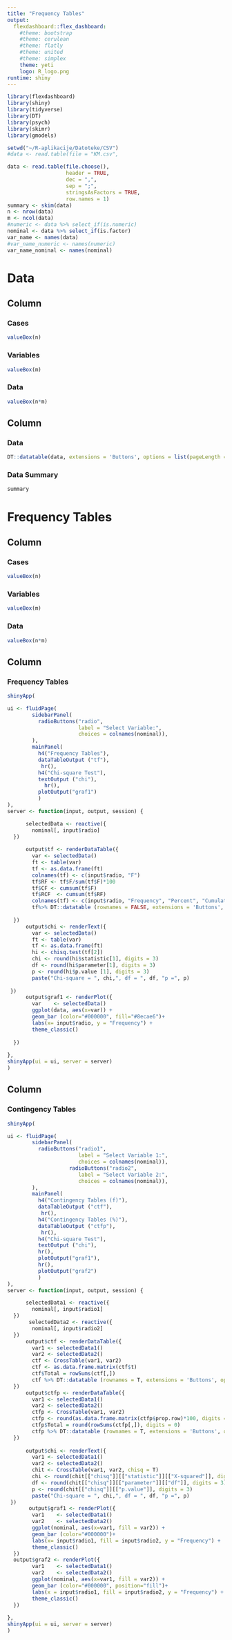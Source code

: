 ---
title: "Frequency Tables"
output: 
  flexdashboard::flex_dashboard:
    #theme: bootstrap
    #theme: cerulean
    #theme: flatly
    #theme: united
    #theme: simplex
    theme: yeti
    logo: R_logo.png
runtime: shiny
---

```{r setup, include=FALSE}
library(flexdashboard)
library(shiny)
library(tidyverse)
library(DT)
library(psych)
library(skimr)
library(gmodels)
```

```{r}
setwd("~/R-aplikacije/Datoteke/CSV")
#data <- read.table(file = "KM.csv",

data <- read.table(file.choose(),                  
                   header = TRUE,                      
                   dec = ",",                          
                   sep = ";",                          
                   stringsAsFactors = TRUE,
                   row.names = 1)
summary <- skim(data)
n <- nrow(data)                                  
m <- ncol(data)
#numeric <- data %>% select_if(is.numeric)
nominal <- data %>% select_if(is.factor)
var_name <- names(data)
#var_name_numeric <- names(numeric)
var_name_nominal <- names(nominal)
```

Data
=======================================================================

Column {data-width=10}
-----------------------------------------------------------------------

### Cases

```{r}
valueBox(n)
```

### Variables

```{r}
valueBox(m)
```

### Data

```{r}
valueBox(n*m)
```

Column {data-width=990 .tabset}
-----------------------------------------------------------------------

### Data

```{r}
DT::datatable(data, extensions = 'Buttons', options = list(pageLength = n, dom = 'Bfrtip',buttons = c('copy','csv', 'excel')))
```

### Data Summary

```{r}
summary
```

Frequency Tables
=======================================================================

Column {data-width=10}
-----------------------------------------------------------------------

### Cases

```{r}
valueBox(n)
```

### Variables

```{r}
valueBox(m)
```

### Data

```{r}
valueBox(n*m)
```

Column {data-width=480}
-----------------------------------------------------------------------

### Frequency Tables

```{r}
shinyApp(

ui <- fluidPage(
        sidebarPanel(
          radioButtons("radio", 
                       label = "Select Variable:",
                       choices = colnames(nominal)),
        ),
        mainPanel(
          h4("Frequency Tables"),
          dataTableOutput ("tf"),
           hr(),
          h4("Chi-square Test"),
          textOutput ("chi"),
            hr(),
          plotOutput("graf1")
          )
),
server <- function(input, output, session) {

      selectedData <- reactive({
        nominal[, input$radio]
  })
      
      output$tf <- renderDataTable({
        var <- selectedData()
        ft <- table(var)
        tf <- as.data.frame(ft)
        colnames(tf) <- c(input$radio, "F")
        tf$RF <- tf$F/sum(tf$F)*100 
        tf$CF <- cumsum(tf$F)
        tf$RCF  <- cumsum(tf$RF)
        colnames(tf) <- c(input$radio, "Frequency", "Percent", "Cumulative","Cumulative Percent")
        tf%>% DT::datatable (rownames = FALSE, extensions = 'Buttons', options = list(pageLength = n, dom = 'Bt',buttons = c('copy'))) %>% formatRound(c('Percent', 'Cumulative Percent'), 2)
       
  })
      output$chi <- renderText({
        var <- selectedData()
        ft <- table(var)
        tf <- as.data.frame(ft)
        hi <- chisq.test(tf[2])
        chi <- round(hi$statistic[1], digits = 3)
        df <- round(hi$parameter[1], digits = 3)
        p <- round(hi$p.value [1], digits = 3)
        paste("Chi-square = ", chi,", df = ", df, "p =", p)
        
 })
      output$graf1 <- renderPlot({
        var    <- selectedData()
        ggplot(data, aes(x=var)) + 
        geom_bar (color="#000000", fill="#8ecae6")+
        labs(x= input$radio, y = "Frequency") +
        theme_classic()
        
  })
  
},
shinyApp(ui = ui, server = server)
)
```

Column {data-width=480}
-----------------------------------------------------------------------

### Contingency Tables

```{r}
shinyApp(

ui <- fluidPage(
        sidebarPanel(
          radioButtons("radio1", 
                       label = "Select Variable 1:",
                       choices = colnames(nominal)),
                    radioButtons("radio2", 
                       label = "Select Variable 2:",
                       choices = colnames(nominal)),
        ),
        mainPanel(
          h4("Contingency Tables (f)"),
          dataTableOutput ("ctf"),
           hr(),
          h4("Contingency Tables (%)"),
          dataTableOutput ("ctfp"),
           hr(),
          h4("Chi-square Test"),
          textOutput ("chi"),
          hr(),
          plotOutput("graf1"),
          hr(),
          plotOutput("graf2")
          )
),
server <- function(input, output, session) {

      selectedData1 <- reactive({
        nominal[, input$radio1]
  })
       selectedData2 <- reactive({
        nominal[, input$radio2]
  })
      output$ctf <- renderDataTable({
        var1 <- selectedData1()
        var2 <- selectedData2()
        ctf <- CrossTable(var1, var2)
        ctf <- as.data.frame.matrix(ctf$t)
        ctf$Total = rowSums(ctf[,])
        ctf %>% DT::datatable (rownames = T, extensions = 'Buttons', options = list(pageLength = 10, dom = 'Bt',buttons = c('copy'))) 
  })
      output$ctfp <- renderDataTable({
        var1 <- selectedData1()
        var2 <- selectedData2()
        ctfp <- CrossTable(var1, var2)
        ctfp <- round(as.data.frame.matrix(ctfp$prop.row)*100, digits = 2)
        ctfp$Total = round(rowSums(ctfp[,]), digits = 0)
        ctfp %>% DT::datatable (rownames = T, extensions = 'Buttons', options = list(pageLength = 10, dom = 'Bt',buttons = c('copy')))
  })
      
      output$chi <- renderText({
        var1 <- selectedData1()
        var2 <- selectedData2()
        chit <- CrossTable(var1, var2, chisq = T)
        chi <- round(chit[["chisq"]][["statistic"]][["X-squared"]], digits = 3)
        df <- round(chit[["chisq"]][["parameter"]][["df"]], digits = 3)
        p <- round(chit[["chisq"]][["p.value"]], digits = 3)
        paste("Chi-square = ", chi,", df = ", df, "p =", p)
 })
       output$graf1 <- renderPlot({
        var1    <- selectedData1()
        var2    <- selectedData2()
        ggplot(nominal, aes(x=var1, fill = var2)) + 
        geom_bar (color="#000000")+
        labs(x= input$radio1, fill = input$radio2, y = "Frequency") +
        theme_classic()
  })
  output$graf2 <- renderPlot({
        var1    <- selectedData1()
        var2    <- selectedData2()
        ggplot(nominal, aes(x=var1, fill = var2)) + 
        geom_bar (color="#000000", position="fill")+
        labs(x = input$radio1, fill = input$radio2, y = "Frequency") +
        theme_classic()
  })
     
},
shinyApp(ui = ui, server = server)
)
```
